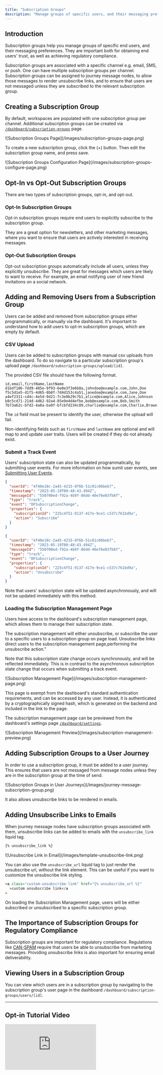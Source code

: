 ```yaml
---
title: "Subscription Groups"
description: "Manage groups of specific users, and their messaging preferences."
---
```


## Introduction

Subscription groups help you manage groups of specific end users, and their messaging preferences. They are important both for obtaining end users' trust, as well as achieving regulatory compliance.

Subscription groups are associated with a specific channel e.g. email, SMS, or push. One can have multiple subscription groups per channel. Subscription groups can be assigned to journey message nodes, to allow those messages to render unsubscribe links, and to ensure that users are not messaged unless they are subscribed to the relevant subscription group.

## Creating a Subscription Group

By default, workspaces are populated with one subscription group per channel. Additional subscription groups can be created via [`/dashboard/subscription-groups`](https://demo.dittofeed.com/dashboard/subscription-groups) page.

<Frame>![Subscription Groups Page](/images/subscription-groups-page.png)</Frame>

To create a new subscription group, click the (+) button. Then edit the subscription group name, and press save.

<Frame>
  ![Subscription Groups Configuration
  Page](/images/subscription-groups-configure-page.png)
</Frame>

## Opt-In vs Opt-Out Subscription Groups

There are two types of subscription groups, opt-in, and opt-out.

### Opt-In Subscription Groups

Opt-in subscription groups require end users to explicitly subscribe to the subscription group.

They are a great option for newsletters, and other marketing messages, where you want to ensure that users are actively interested in receiving messages.

### Opt-Out Subscription Groups

Opt-out subscription groups automatically include all users, unless they explicitly unsubscribe. They are great for messages which users are likely to want to receive. For example, an email notifying user of new friend invitations on a social network.

## Adding and Removing Users from a Subscription Group

Users can be added and removed from subscription groups either programmatically, or manually via the dashboard. It's important to understand how to add users to opt-in subscription groups, which are empty by default.

### CSV Upload

Users can be added to subscription groups with manual csv uploads from the dashboard. To do so navigate to a particular subscription group's upload page `/dashboard/subscription-groups/upload/[id]`.

The provided CSV file should have the following format.

```csv users.csv
id,email,firstName,lastName
d1bdf186-7dd9-485e-9f93-6e0e3f3e6b8a,johndoe@example.com,John,Doe
f5c5d1e5-d1f5-4d65-8b8f-7d4d153c4a51,janedoe@example.com,Jane,Doe
a4ef2311-cd4c-4e5d-9d21-7c3e8b29c7b1,alice@example.com,Alice,Johnson
b8c5cd71-214d-4d62-92a4-85e9e4d4efbe,bob@example.com,Bob,Smith
7b73a62c-bfd2-4a8a-ba9f-bfcbfd234c89,charlie@example.com,Charlie,Brown
```

The `id` field must be present to identify the user, otherwise the upload will fail.

Non-identifying fields such as `firstName` and `lastName` are optional and will map to and update user traits. Users will be created if they do not already exist.

### Submit a Track Event

Users' subscription state can also be updated programmatically, by submitting user events. For more information on how sumit user events, see [Submitting User Events](/guide/submitting-user-events).

```json Subscribe Track Event
{
  "userId": "4f40e10c-2a45-4215-8f6b-51c01c06beb7",
  "timestamp": "2023-05-19T00:48:43.494Z",
  "messageId": "550700ed-f92a-4b9f-86dd-40e76e03fb6f",
  "type": "track",
  "event": "DFSubscriptionChange",
  "properties": {
    "subscriptionId": "225c4f51-9137-417e-9ce1-c537c761bd9a",
    "action": "Subscribe"
  }
}
```

```json Unsubscribe Track Event
{
  "userId": "4f40e10c-2a45-4215-8f6b-51c01c06beb7",
  "timestamp": "2023-05-19T00:48:43.494Z",
  "messageId": "550700ed-f92a-4b9f-86dd-40e76e03fb6f",
  "type": "track",
  "event": "DFSubscriptionChange",
  "properties": {
    "subscriptionId": "225c4f51-9137-417e-9ce1-c537c761bd9a",
    "action": "Unsubscribe"
  }
}
```

Note that users' subscription state will be updated asynchronously, and will not be updated immediately with this method.

### Loading the Subscription Management Page

Users have access to the dashboard's subscription management page, which allows them to manage their subscription state.

The subscription management will either unsubscribe, or subscribe the user to a specific users to a subscription group on page load. Unsubscribe links direct users to the subscription management page,performing the unsubscribe action."

Note that this subscription state change occurs synchronously, and will be reflected immediately. This is in contrast to the asynchronous subscription state change that occurs when submitting a track event.

<Frame>
  ![Subscription Management Page](/images/subscription-management-page.png)
</Frame>

This page is exempt from the dashboard's standard authentication requirements, and can be accessed by any user. Instead, it is authenticated by a cryptographically signed hash, which is generated on the backend and included in the link to the page.

The subscription management page can be previewed from the dashboard's settings page [`/dashboard/settings`](https://demo.dittofeed.com/dashboard/settings).

<Frame>
  ![Subscription Management
  Preview](/images/subscription-management-preview.png)
</Frame>

## Adding Subscription Groups to a User Journey

In order to use a subscription group, it must be added to a user journey. This ensures that users are not messaged from message nodes unless they are in the subscription group at the time of send.

<Frame>
  ![Subscription Groups in User
  Journeys](/images/journey-message-subscription-group.png)
</Frame>

It also allows unsubscribe links to be rendered in emails.

## Adding Unsubscribe Links to Emails

When journey message nodes have subscription groups associated with them, unsubscribe links can be added to emails with the `unsubscribe_link` liquid tag.

```html
{% unsubscribe_link %}
```

<Frame>
  ![Unsubscribe Link in Email](/images/template-unsubscribe-link.png)
</Frame>

You can also use the `unsubscribe_url` liquid tag to just render the unsubscribe url, without the link element. This can be useful if you want to customize the unsubscribe link styling.

```html
<a class="custom-unsubscribe-link" href="{% unsubscribe_url %}"
  >custom unsubscribe link</a
>
```

On loading the Subscription Management page, users will be either subscribed or unsubscribed to a specific subscription group.

## The Importance of Subscription Groups for Regulatory Compliance

Subscription groups are important for regulatory compliance. Regulations like [CAN-SPAM](https://en.wikipedia.org/wiki/CAN-SPAM_Act_of_2003) require that users be able to unsubscribe from marketing messages. Providing unsubscribe links is also important for ensuring email deliverability.

## Viewing Users in a Subscription Group

You can view which users are in a subscription group by navigating to the subscription group's user page in the dashboard `/dashboard/subscription-groups/users/[id]`.

---

## Opt-in Tutorial Video

<iframe
  className="w-full aspect-video"
  src="https://www.youtube.com/embed/BQkYCbRzqQI?si=IxH_1b8IuKIg2h_1"
  title="Subscription Groups | Opt-in Consent for Email"
  frameBorder="0"
  allow="accelerometer; autoplay; clipboard-write; encrypted-media; gyroscope; picture-in-picture"
  allowFullScreen
></iframe>
